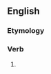 ==English==

===Etymology===
{{suffix|en|meet|eth}}

===Verb===
{{head|en|verb form}}

# {{en-archaic third-person singular of|meet}}